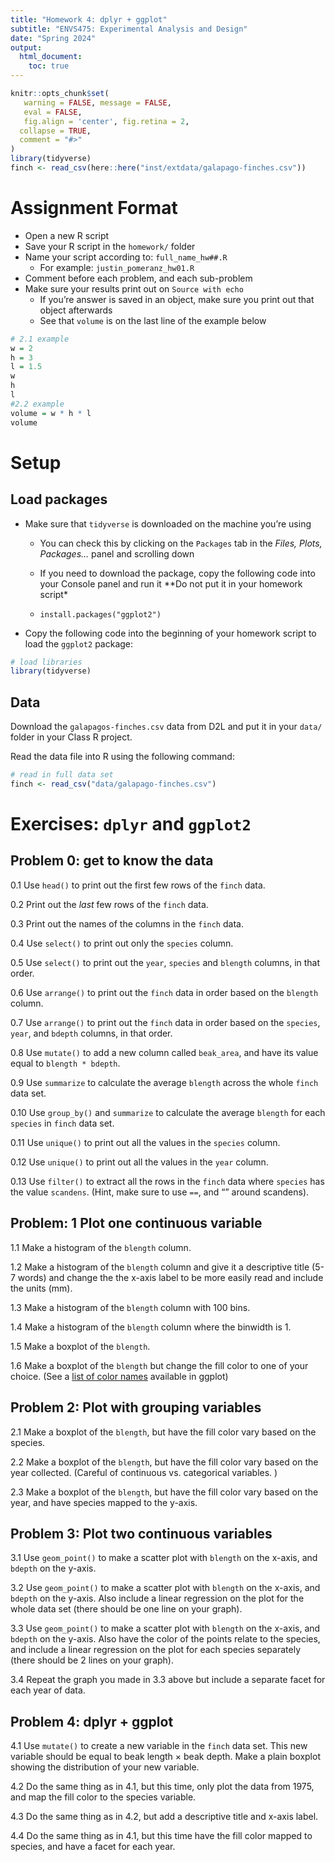 ```yaml
---
title: "Homework 4: dplyr + ggplot"
subtitle: "ENVS475: Experimental Analysis and Design"
date: "Spring 2024"
output: 
  html_document:
    toc: true
---
```


```r
knitr::opts_chunk$set(
   warning = FALSE, message = FALSE,
   eval = FALSE,
   fig.align = 'center', fig.retina = 2,
  collapse = TRUE,
  comment = "#>"
)
library(tidyverse)
finch <- read_csv(here::here("inst/extdata/galapago-finches.csv"))
```

# Assignment Format

* Open a new R script
* Save your R script in the `homework/` folder
* Name your script according to: `full_name_hw##.R`
  + For example: `justin_pomeranz_hw01.R`
* Comment before each problem, and each sub-problem
* Make sure your results print out on `Source with echo`
  + If you're answer is saved in an object, make sure you print out that object afterwards
  + See that `volume` is on the last line of the example below

```r
# 2.1 example
w = 2
h = 3
l = 1.5
w
h
l
#2.2 example 
volume = w * h * l
volume
```

# Setup

## Load packages

* Make sure that `tidyverse` is downloaded on the machine you're using  

  + You can check this by clicking on the `Packages` tab in the *Files, Plots, Packages...* panel and scrolling down  
  
  + If you need to download the package, copy the following code into your Console panel and run it **Do not put it in your homework script*  
  
  + `install.packages("ggplot2")`   
  
* Copy the following code into the beginning of your homework script to load the `ggplot2` package:  

```r
# load libraries
library(tidyverse)
```

## Data

Download the `galapagos-finches.csv` data from D2L and put it in your `data/` folder in your Class R project. 

Read the data file into R using the following command:

```r
# read in full data set
finch <- read_csv("data/galapago-finches.csv")
```

# Exercises: `dplyr` and `ggplot2`

## Problem 0: get to know the data  
0.1 Use `head()` to print out the first few rows of the `finch` data.  

0.2 Print out the *last* few rows of the `finch` data. 

0.3 Print out the names of the columns in the `finch` data.

0.4 Use `select()` to print out only the `species` column.  

0.5 Use `select()` to print out the `year`, `species` and `blength` columns, in that order. 

0.6 Use `arrange()` to print out the `finch` data in order based on the `blength` column.  

0.7 Use `arrange()` to print out the `finch` data in order based on the `species`, `year`, and `bdepth` columns, in that order.  

0.8 Use `mutate()` to add a new column called `beak_area`, and have its value equal to `blength * bdepth`.  

0.9 Use `summarize` to calculate the average `blength` across the whole `finch` data set.  

0.10 Use `group_by()` and  `summarize` to calculate the average `blength` for each `species` in `finch` data set.  

0.11 Use `unique()` to print out all the values in the `species` column.  

0.12 Use `unique()` to print out all the values in the `year` column.  

0.13 Use `filter()` to extract all the rows in the `finch` data where `species` has the value `scandens`. (Hint, make sure to use `==`, and "" around scandens).  



## Problem: 1 Plot one continuous variable  
1.1 Make a histogram of the `blength` column.  

1.2 Make a histogram of the `blength` column and give it a descriptive title (5-7 words) and change the the x-axis label to be more easily read and include the units (mm).  

1.3 Make a histogram of the `blength` column with 100 bins.  

1.4 Make a histogram of the `blength` column where the binwidth is 1.  

1.5 Make a boxplot of the `blength`.  

1.6 Make a boxplot of the `blength` but change the fill color to one of your choice. (See a [list of color names](https://derekogle.com/NCGraphing/resources/colors) available in ggplot)  


## Problem 2: Plot with grouping variables  

2.1 Make a boxplot of the `blength`, but have the fill color vary based on the species.  

2.2 Make a boxplot of the `blength`, but have the fill color vary based on the year collected. (Careful of continuous vs. categorical variables. )  

2.3 Make a boxplot of the `blength`, but have the fill color vary based on the year, and have species mapped to the y-axis.    


## Problem 3: Plot two continuous variables  

3.1 Use `geom_point()` to make a scatter plot with `blength` on the x-axis, and `bdepth` on the y-axis.  

3.2 Use `geom_point()` to make a scatter plot with `blength` on the x-axis, and `bdepth` on the y-axis. Also include a linear regression on the plot for the whole data set  (there should be one line on your graph).  

3.3 Use `geom_point()` to make a scatter plot with `blength` on the x-axis, and `bdepth` on the y-axis. Also have the color of the points relate to the species, and include a linear regression on the plot for each species separately (there should be 2 lines on your graph).  

3.4 Repeat the graph you made in 3.3 above but include a separate facet for each year of data. 


## Problem 4: dplyr + ggplot

4.1 Use `mutate()` to create a new variable in the `finch` data set. This new variable should be equal to beak length $\times$ beak depth. Make a plain boxplot showing the distribution of your new variable.  

4.2 Do the same thing as in 4.1, but this time, only plot the data from 1975, and map the fill color to the species variable.   

4.3 Do the same thing as in 4.2, but add a descriptive title and x-axis label.  

4.4 Do the same thing as in 4.1, but this time have the fill color mapped to species, and have a facet for each year.  
